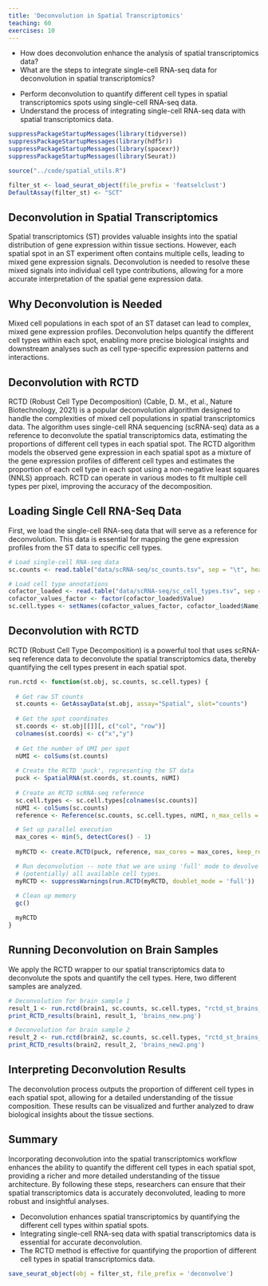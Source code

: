 ```yaml
---
title: 'Deconvolution in Spatial Transcriptomics'
teaching: 60
exercises: 10
---
```


:::::::::::::::::::::::::::::::::::::: questions 

- How does deconvolution enhance the analysis of spatial transcriptomics data?
- What are the steps to integrate single-cell RNA-seq data for deconvolution in spatial transcriptomics?

::::::::::::::::::::::::::::::::::::::::::::::::

::::::::::::::::::::::::::::::::::::: objectives

- Perform deconvolution to quantify different cell types in spatial transcriptomics spots using single-cell RNA-seq data.
- Understand the process of integrating single-cell RNA-seq data with spatial transcriptomics data.

::::::::::::::::::::::::::::::::::::::::::::::::

```r
suppressPackageStartupMessages(library(tidyverse))
suppressPackageStartupMessages(library(hdf5r))
suppressPackageStartupMessages(library(spacexr))
suppressPackageStartupMessages(library(Seurat))

source("../code/spatial_utils.R")

filter_st <- load_seurat_object(file_prefix = 'featselclust')
DefaultAssay(filter_st) <- "SCT"
```

## Deconvolution in Spatial Transcriptomics

Spatial transcriptomics (ST) provides valuable insights into the spatial distribution of gene expression within tissue
sections. However, each spatial spot in an ST experiment often contains multiple cells, leading to mixed gene expression
signals. Deconvolution is needed to resolve these mixed signals into individual cell type contributions, allowing for a
more accurate interpretation of the spatial gene expression data.

## Why Deconvolution is Needed

Mixed cell populations in each spot of an ST dataset can lead to complex, mixed gene expression profiles. Deconvolution
helps quantify the different cell types within each spot, enabling more precise biological insights and downstream analyses
such as cell type-specific expression patterns and interactions.

## Deconvolution with RCTD

RCTD (Robust Cell Type Decomposition) (Cable, D. M., et al., Nature Biotechnology, 2021) is a popular deconvolution
algorithm designed to handle the complexities of mixed cell populations in spatial transcriptomics data. The algorithm uses
single-cell RNA sequencing (scRNA-seq) data as a reference to deconvolute the spatial transcriptomics data, estimating the
proportions of different cell types in each spatial spot. The RCTD algorithm models the observed gene expression in each
spatial spot as a mixture of the gene expression profiles of different cell types and estimates the proportion of each cell
type in each spot using a non-negative least squares (NNLS) approach. RCTD can operate in various modes to fit multiple
cell types per pixel, improving the accuracy of the decomposition.

## Loading Single Cell RNA-Seq Data

First, we load the single-cell RNA-seq data that will serve as a reference for deconvolution. This data is essential for
mapping the gene expression profiles from the ST data to specific cell types.

```r
# Load single-cell RNA-seq data
sc.counts <- read.table("data/scRNA-seq/sc_counts.tsv", sep = "\t", header = TRUE, row.names = 1, quote = "", check.names = FALSE)

# Load cell type annotations
cofactor_loaded <- read.table("data/scRNA-seq/sc_cell_types.tsv", sep = "\t", header = TRUE, quote = "", stringsAsFactors = FALSE)
cofactor_values_factor <- factor(cofactor_loaded$Value)
sc.cell.types <- setNames(cofactor_values_factor, cofactor_loaded$Name)
```

## Deconvolution with RCTD

RCTD (Robust Cell Type Decomposition) is a powerful tool that uses scRNA-seq reference data to deconvolute the spatial
transcriptomics data, thereby quantifying the cell types present in each spatial spot.

```r
run.rctd <- function(st.obj, sc.counts, sc.cell.types) {
  
  # Get raw ST counts
  st.counts <- GetAssayData(st.obj, assay="Spatial", slot="counts")
  
  # Get the spot coordinates
  st.coords <- st.obj[[]][, c("col", "row")]
  colnames(st.coords) <- c("x","y")
  
  # Get the number of UMI per spot
  nUMI <- colSums(st.counts)
  
  # Create the RCTD 'puck', representing the ST data
  puck <- SpatialRNA(st.coords, st.counts, nUMI)
  
  # Create an RCTD scRNA-seq reference
  sc.cell.types <- sc.cell.types[colnames(sc.counts)]
  nUMI <- colSums(sc.counts)
  reference <- Reference(sc.counts, sc.cell.types, nUMI, n_max_cells = ncol(sc.counts) + 1)

  # Set up parallel execution
  max_cores <- min(5, detectCores() - 1)
  
  myRCTD <- create.RCTD(puck, reference, max_cores = max_cores, keep_reference = TRUE)

  # Run deconvolution -- note that we are using 'full' mode to devolve a spot into 
  # (potentially) all available cell types.
  myRCTD <- suppressWarnings(run.RCTD(myRCTD, doublet_mode = 'full'))
  
  # Clean up memory
  gc()

  myRCTD
}
```
## Running Deconvolution on Brain Samples

We apply the RCTD wrapper to our spatial transcriptomics data to deconvolute the spots and quantify the cell types. Here,
two different samples are analyzed.

```r
# Deconvolution for brain sample 1
result_1 <- run.rctd(brain1, sc.counts, sc.cell.types, "rctd_st_brains_new.rds")
print_RCTD_results(brain1, result_1, 'brains_new.png')

# Deconvolution for brain sample 2
result_2 <- run.rctd(brain2, sc.counts, sc.cell.types, "rctd_st_brains_new2.rds")
print_RCTD_results(brain2, result_2, 'brains_new2.png')
```
## Interpreting Deconvolution Results

The deconvolution process outputs the proportion of different cell types in each spatial spot, allowing for a detailed
understanding of the tissue composition. These results can be visualized and further analyzed to draw biological insights
about the tissue sections.

## Summary

Incorporating deconvolution into the spatial transcriptomics workflow enhances the ability to quantify the different cell
types in each spatial spot, providing a richer and more detailed understanding of the tissue architecture. By following
these steps, researchers can ensure that their spatial transcriptomics data is accurately deconvoluted, leading to more
robust and insightful analyses.

:::::::::::::::::::::::::::::::::: keypoints

- Deconvolution enhances spatial transcriptomics by quantifying the different cell types within spatial spots.
- Integrating single-cell RNA-seq data with spatial transcriptomics data is essential for accurate deconvolution.
- The RCTD method is effective for quantifying the proportion of different cell types in spatial transcriptomics data.

:::::::::::::::::::::::::::::::::::::::::::::

```r
save_seurat_object(obj = filter_st, file_prefix = 'deconvolve')
```
